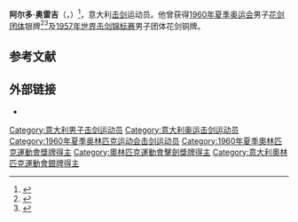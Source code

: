 {{Infobox sportsperson
|name  = 阿尔多·奥雷吉<br />Aldo Aureggi
|event =
|nationals=
|regionals=
|worlds=
|coaching=
|retired=
|coach=
|turnedpro=
|team=
|club=
|collegeteam=
|sport=[[击剑|击剑]]
|image=
|residence=
|imagesize=
|caption=
|birth name=
|full name=
|nickname=
|nationality=
|birth date={{birth date|1931|10|6|df=yes}}
|country=
|birth place={{ITA}}[[罗马|罗马]]
|death date={{death date and age|2020|8|21|1931|10|6|df=yes}}
|death place=
|height=
|weight=
|website=
|show-medals=yes
|medaltemplates=
{{MedalSport|男子[[击剑|击剑]]}}
{{MedalCountry | {{ITA}} }}
{{MedalCompetition|[[奥林匹克运动会|奥林匹克运动会]]}}
{{MedalSilver|[[1960年夏季奥林匹克运动会|1960 罗马]]|{{tsl|en|Fencing at the 1960 Summer Olympics – Men's team foil||花剑团体}}}}
|pb=
|highestranking=
|olympics=
}}
'''阿尔多·奥雷吉'''（{{lang-it|Aldo Aureggi}}，{{bd|1931年|10月6日|2020年|8月21日|catIdx=Aureggi}}）<ref>{{Cite web|title=Morto Aldo Aureggi, fu argento olimpico a Roma1960|url=https://www.italpress.com/morto-aldo-aureggi-fu-argento-olimpico-a-roma1960/|accessdate=2020-08-22|work=italpress}}</ref>，意大利[[击剑|击剑]]运动员。他曾获得[[1960年夏季奥林匹克运动会|1960年夏季奥运会]]男子[[花剑|花剑团体]]银牌<ref name="databaseolympics">{{Cite web|title=Aldo Aureggi|url=http://www.databaseolympics.com/players/playerpage.htm?ilkid=AUREGALD01|accessdate=2010-10-31|work=databaseOlympics|archiveurl=https://web.archive.org/web/20100105143404/http://databaseolympics.com/players/playerpage.htm?ilkid=AUREGALD01|archivedate=2010-01-05}}</ref><ref name="sports-reference">{{Cite sports-reference|url=https://www.sports-reference.com/olympics/athletes/au/aldo-aureggi-1.html|name=Aldo Aureggi|accessdate=2010-10-31|archiveurl=https://web.archive.org/web/20200417163319/https://www.sports-reference.com/olympics/athletes/au/aldo-aureggi-1.html|archivedate=2020-04-17}}</ref>及[[1957年世界击剑锦标赛|1957年世界击剑锦标赛]]男子团体花剑铜牌。

== 参考文献 ==
{{Reflist}}

== 外部链接 ==
* {{IOC profile|aldo-aureggi}}

{{Authority control}}
{{DEFAULTSORT:Aureggi}}
[[Category:意大利男子击剑运动员|Category:意大利男子击剑运动员]]
[[Category:意大利奥运击剑运动员|Category:意大利奥运击剑运动员]]
[[Category:1960年夏季奥林匹克运动会击剑运动员|Category:1960年夏季奥林匹克运动会击剑运动员]]
[[Category:1960年夏季奧林匹克運動會獎牌得主|Category:1960年夏季奧林匹克運動會獎牌得主]]
[[Category:奧林匹克運動會擊劍獎牌得主|Category:奧林匹克運動會擊劍獎牌得主]]
[[Category:意大利奧林匹克運動會銀牌得主|Category:意大利奧林匹克運動會銀牌得主]]